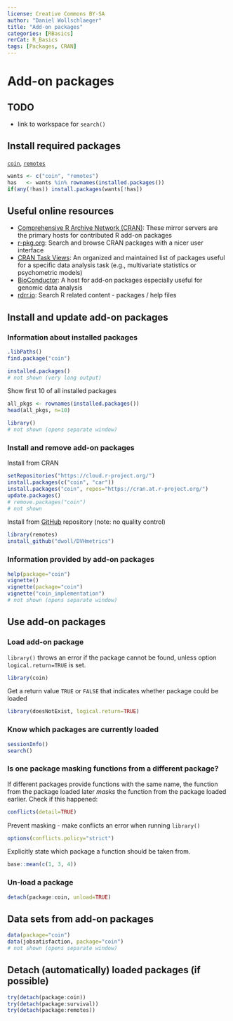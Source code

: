 ---
license: Creative Commons BY-SA
author: "Daniel Wollschlaeger"
title: "Add-on packages"
categories: [RBasics]
rerCat: R_Basics
tags: [Packages, CRAN]
---

Add-on packages
=========================

TODO
-------------------------

 - link to workspace for `search()`

Install required packages
-------------------------

[`coin`](https://cran.r-project.org/package=coin), [`remotes`](https://cran.r-project.org/package=remotes)

```{r}
wants <- c("coin", "remotes")
has   <- wants %in% rownames(installed.packages())
if(any(!has)) install.packages(wants[!has])
```

Useful online resources
-------------------------

 * [Comprehensive R Archive Network (CRAN)](https://cran.r-project.org/web/packages/): These mirror servers are the primary hosts for contributed R add-on packages
 * [r-pkg.org](https://r-pkg.org/): Search and browse CRAN packages with a nicer user interface
 * [CRAN Task Views](https://cran.r-project.org/web/views/): An organized and maintained list of packages useful for a specific data analysis task (e.g., multivariate statistics or psychometric models)
 * [BioConductor](http://www.bioconductor.org/): A host for add-on packages especially useful for genomic data analysis
 * [rdrr.io](https://rdrr.io/): Search R related content - packages / help files

Install and update add-on packages
-------------------------

### Information about installed packages

```{r}
.libPaths()
find.package("coin")
```

```{r eval=FALSE}
installed.packages()
# not shown (very long output)
```

Show first 10 of all installed packages

```{r}
all_pkgs <- rownames(installed.packages())
head(all_pkgs, n=10)
```

```{r eval=FALSE}
library()
# not shown (opens separate window)
```

### Install and remove add-on packages

Install from CRAN

```{r eval=FALSE}
setRepositories("https://cloud.r-project.org/")
install.packages(c("coin", "car"))
install.packages("coin", repos="https://cran.at.r-project.org/")
update.packages()
# remove.packages("coin")
# not shown
```

Install from [GitHub](https://github.com/) repository (note: no quality control)

```{r eval=FALSE}
library(remotes)
install_github("dwoll/DVHmetrics")
```

### Information provided by add-on packages

```{r eval=FALSE}
help(package="coin")
vignette()
vignette(package="coin")
vignette("coin_implementation")
# not shown (opens separate window)
```

Use add-on packages
-------------------------

### Load add-on package

`library()` throws an error if the package cannot be found, unless option `logical.return=TRUE` is set.

```{r}
library(coin)
```

Get a return value `TRUE` or `FALSE` that indicates whether package could be loaded

```{r}
library(doesNotExist, logical.return=TRUE)
```

### Know which packages are currently loaded

```{r}
sessionInfo()
search()
```

### Is one package masking functions from a different package?

If different packages provide functions with the same name, the function from the package loaded later *masks* the function from the package loaded earlier. Check if this happened:

```{r}
conflicts(detail=TRUE)
```

Prevent masking - make conflicts an error when running `library()`

```{r eval=FALSE}
options(conflicts.policy="strict")
```

Explicitly state which package a function should be taken from.

```{r}
base::mean(c(1, 3, 4))
```

### Un-load a package

```{r eval=FALSE}
detach(package:coin, unload=TRUE)
```

Data sets from add-on packages
-------------------------

```{r eval=FALSE}
data(package="coin")
data(jobsatisfaction, package="coin")
# not shown (opens separate window)
```

Detach (automatically) loaded packages (if possible)
-------------------------

```{r}
try(detach(package:coin))
try(detach(package:survival))
try(detach(package:remotes))
```
